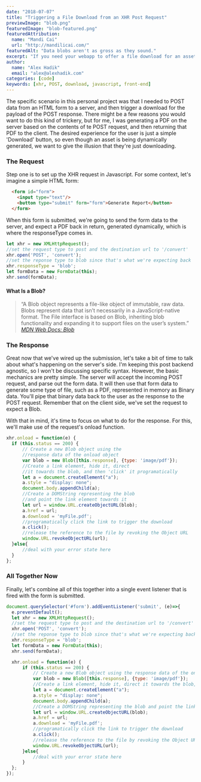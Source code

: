```yaml
---
date: "2018-07-07"
title: "Triggering a File Download from an XHR Post Request"
previewImage: "blob.png"
featuredImage: "blob-featured.png"
featuredAttribution:
  name: "Mandi Cai"
  url: "http://mandilicai.com/"
featuredAlt: "Data blobs aren't as gross as they sound."
excerpt: "If you need your webapp to offer a file download for an asset created on the fly, like say a PDF generated from content entered by a user, how do you do that? This was a puzzle I encountered not too long ago on a personal proejct. I dug around and found a pretty solid solution, which I'll detail in this post."
author:
  name: "Alex Hadik"
  email: "alex@alexhadik.com"
categories: [code]
keywords: [xhr, POST, download, javascript, front-end]
---
```


The specific scenario in this personal project was that I needed to POST data from an HTML form to a server, and then trigger a download for the payload of the POST response. There might be a few reasons you would want to do this kind of trickery, but for me, I was generating a PDF on the server based on the contents of te POST request, and then returning that PDF to the client. The desired experience for the user is just a simple 'Download' button, so even though an asset is being dynamically generated, we want to give the illusion that they're just downloading.

### The Request
Step one is to set up the XHR request in Javascript. For some context, let's imagine a simple HTML form:

```html
  <form id="form">
    <input type="text"/>
    <button type="submit" form="form">Generate Report</button>
  </form>
```

When this form is submitted, we're going to send the form data to the server, and expect a PDF back in return, generated dynamically, which is where the responseType comes in.

```javascript
let xhr = new XMLHttpRequest();
//set the request type to post and the destination url to '/convert'
xhr.open('POST', 'convert');
//set the reponse type to blob since that's what we're expecting back
xhr.responseType = 'blob';
let formData = new FormData(this);
xhr.send(formData);
```

#### What Is a Blob?
> “A Blob object represents a file-like object of immutable, raw data. Blobs represent data that isn’t necessarily in a JavaScript-native format. The File interface is based on Blob, inheriting blob functionality and expanding it to support files on the user’s system.” <cite>[MDN Web Docs: Blob][1]</cite>

[1]:https://developer.mozilla.org/en-US/docs/Web/API/Blob

### The Response
Great now that we've wired up the submission, let's take a bit of time to talk about what's happening on the server's side. I'm keeping this post backend agnostic, so I won't be discussing specific syntax. However, the basic mechanics are pretty simple. The server will accept the incoming POST request, and parse out the form data. It will then use that form data to generate some type of file, such as a PDF, represented in memory as Binary data. You'll pipe that binary data back to the user as the response to the POST request. Remember that on the client side, we've set the request to expect a Blob.

With that in mind, it's time to focus on what to do for the response. For this, we'll make use of the request's onload function.

```javascript
xhr.onload = function(e) {
  if (this.status == 200) {
      // Create a new Blob object using the 
      //response data of the onload object
      var blob = new Blob([this.response], {type: 'image/pdf'});
      //Create a link element, hide it, direct 
      //it towards the blob, and then 'click' it programatically
      let a = document.createElement("a");
      a.style = "display: none";
      document.body.appendChild(a);
      //Create a DOMString representing the blob 
      //and point the link element towards it
      let url = window.URL.createObjectURL(blob);
      a.href = url;
      a.download = 'myFile.pdf';
      //programatically click the link to trigger the download
      a.click();
      //release the reference to the file by revoking the Object URL
      window.URL.revokeObjectURL(url);
  }else{
      //deal with your error state here
  }
};
```

### All Together Now
Finally, let's combine all of this together into a single event listener that is fired with the form is submitted.

```javascript
document.querySelector('#form').addEventListener('submit', (e)=>{
  e.preventDefault();
  let xhr = new XMLHttpRequest();
  //set the request type to post and the destination url to '/convert'
  xhr.open('POST', 'convert');
  //set the reponse type to blob since that's what we're expecting back
  xhr.responseType = 'blob';
  let formData = new FormData(this);
  xhr.send(formData); 

  xhr.onload = function(e) {
      if (this.status == 200) {
          // Create a new Blob object using the response data of the onload object
          var blob = new Blob([this.response], {type: 'image/pdf'});
          //Create a link element, hide it, direct it towards the blob, and then 'click' it programatically
          let a = document.createElement("a");
          a.style = "display: none";
          document.body.appendChild(a);
          //Create a DOMString representing the blob and point the link element towards it
          let url = window.URL.createObjectURL(blob);
          a.href = url;
          a.download = 'myFile.pdf';
          //programatically click the link to trigger the download
          a.click();
          //release the reference to the file by revoking the Object URL
          window.URL.revokeObjectURL(url);
      }else{
          //deal with your error state here
      }
  };
});
```
